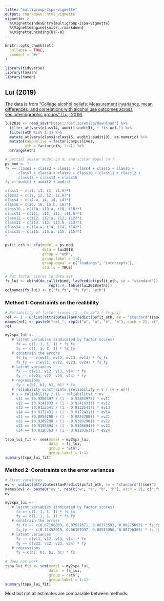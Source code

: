 ```yaml
---
title: "multigroup-2spa-vignette"
output: rmarkdown::html_vignette
vignette: >
  %\VignetteIndexEntry{multigroup-2spa-vignette}
  %\VignetteEngine{knitr::rmarkdown}
  %\VignetteEncoding{UTF-8}
---
```


```r
knitr::opts_chunk$set(
  collapse = TRUE,
  comment = "#>"
)
```

```r
library(tidyverse)
library(lavaan)
library(haven)
```


## Lui (2019)

The data is from ["College alcohol beliefs: Measurement invariance, mean differences, and correlations with alcohol use outcomes across sociodemographic groups" (Lui, 2019)](https://pubmed.ncbi.nlm.nih.gov/30777775/). 

```r
lui2018 <- read_sav("https://osf.io/wxjsg/download") %>%
  filter_at(vars(class14, audit1:audit3), ~ !is.na(.)) %>% 
  filter(eth %in% 1:4) %>%
  mutate_at(vars(class1:class15, audit1:audit10), as.numeric) %>%
  mutate(campuslive = factor(campuslive), 
         eth = factor(eth, 1:4)) %>%
  arrange(eth)
```


[WT]: # (Estimating fx and fy in the same model yields similar results as estimating them in two separate models, although a few parameter estiamtes differ slightly.)

[WT]: # (Fine if the local independence assumption holds for each factor. )

```r
# partial scalar model on X, and scalar model on Y
ps_mod <- "
fx =~ class1 + class2 + class3 + class4 + class5 + class6 + 
      class7 + class8 + class9 + class10 + class11 + class12 + 
      class13 + class14 + class15
fy =~ audit1 + audit2 + audit3

class1 ~ c(i1, i1, i1, i1.h)*1
class2 ~ c(i2, i2, i2, i2.h)*1
class4 ~ c(i4.w, i4, i4, i4)*1
class6 ~ c(i6, i6, i6.b, i6)*1
class10 ~ c(i10, i10.a, i10, i10)*1
class11 ~ c(i11, i11, i11, i11.h)*1
class12 ~ c(i12, i12.a, i12, i12)*1
class13 ~ c(i13, i13, i13.b, i13)*1
class14 ~ c(i14.w, i14, i14, i14)*1
class15 ~ c(i15, i15.a, i15, i15)*1
"
```

```r
psfit_eth <- cfa(model = ps_mod, 
                 data = lui2018, 
                 group = "eth", 
                 group.label = 1:4, 
                 group.equal = c("loadings", "intercepts"), 
                 std.lv = TRUE)
```

```r
# Put factor scores to data set
fs_lui <- cbind(do.call(rbind, lavPredict(psfit_eth, se = "standard")), 
                    rep(1:4, table(lui2018$eth)))
colnames(fs_lui) <- c("fs_fx", "fs_fy", "eth")
```


### Method 1: Constraints on the realibility

```r
# Reliability of factor scores (1 - fx_se^2 / fx_psi)
rel <- 1 - unlist(attributes(lavPredict(psfit_eth, se = "standard"))$se)^2 / 1
names(rel) <- paste0("rel_", rep(c("w", "a", "b", "h"), each = 2), c("_fx", "_fy"))
rel
```


```r
my2spa_lui <- '
   # latent variables (indicated by factor scores)
     fx =~ c(1, 1, 1, 1) * fs_fx
     fy =~ c(1, 1, 1, 1) * fs_fy
   # constrain the errors
     fs_fx ~~ c(ev11, ev12, ev13, ev14) * fs_fx
     fs_fy ~~ c(ev21, ev22, ev23, ev24) * fs_fy
   # latent variances
     fx ~~ c(v11, v12, v13, v14) * fx
     fy ~~ c(v21, v22, v23, v24) * fy
   # regressions
     fy ~ c(b1, b1, b1, b1) * fx
   # reliability constraints (reliability = v / (v + ev))
   # v = reliability / (1 - reliability) * ev
     v11 == (0.9280397 / (1 - 0.9280397)) * ev11
     v12 == (0.9241833 / (1 - 0.9241833)) * ev12
     v13 == (0.9122641 / (1 - 0.9122641)) * ev13
     v14 == (0.9172431 / (1 - 0.9172431)) * ev14
     v21 == (0.8854708 / (1 - 0.8854708)) * ev21
     v22 == (0.9389290 / (1 - 0.9389290)) * ev22
     v23 == (0.9108694 / (1 - 0.9108694)) * ev23
     v24 == (0.9120363 / (1 - 0.9120363)) * ev24
'
tspa_lui_fit <- sem(model = my2spa_lui,
                    data  = fs_lui, 
                    group = "eth", 
                    group.label = 1:4)
summary(tspa_lui_fit)
```

### Method 2: Constraints on the error variances

```r
# Error varainces
ev <- unlist(attributes(lavPredict(psfit_eth, se = "standard"))$se)^2
names(ev) <- paste0("ev_", rep(c("w", "a", "b", "h"), each = 2), c("_fx", "_fy"))
ev
```


```r
my2spa_lui <- '
   # latent variables (indicated by factor scores)
     fx =~ c(1, 1, 1, 1) * fs_fx
     fy =~ c(1, 1, 1, 1) * fs_fy
   # constrain the errors
     fs_fx ~~ c(0.07196033, 0.07581671, 0.08773593, 0.08275693) * fs_fx
     fs_fy ~~ c(0.11452919, 0.06107097, 0.08913058, 0.08796366) * fs_fy
   # latent variances
     fx ~~ c(v11, v12, v13, v14) * fx
     fy ~~ c(v21, v22, v23, v24) * fy
   # regressions
     fy ~ c(b1, b1, b1, b1) * fx
'
# does not work
tspa_lui_fit <- sem(model = my2spa_lui,
                    data  = fs_lui, 
                    group = "eth", 
                    group.label = 1:4)
summary(tspa_lui_fit)
```

Most but not all estimates are comparable between methods. 

